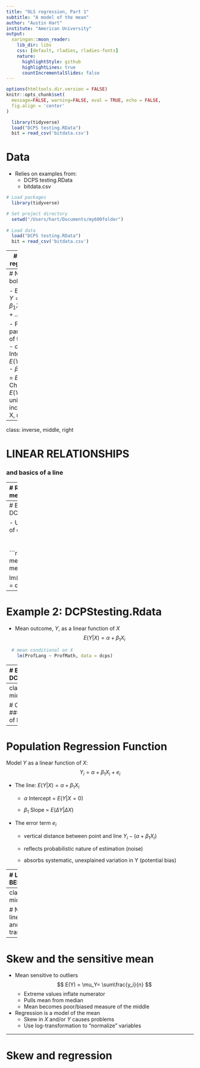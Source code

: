 ```yaml
---
title: "OLS regression, Part 1"
subtitle: "A model of the mean"
author: "Austin Hart"
institute: "American University"
output:
  xaringan::moon_reader:
    lib_dir: libs
    css: [default, rladies, rladies-fonts]
    nature:
      highlightStyle: github
      highlightLines: true
      countIncrementalSlides: false
---
```



```r
options(htmltools.dir.version = FALSE)
knitr::opts_chunk$set(
  message=FALSE, warning=FALSE, eval = TRUE, echo = FALSE, 
  fig.align = 'center'
)
```

```r
  library(tidyverse)
  load("DCPS testing.RData")
  bit = read_csv('bitdata.csv')
```

# Data

- Relies on examples from:
  - DCPS testing.RData
  - bitdata.csv
  
```r
# Load packages
  library(tidyverse)

# Set project directory
  setwd("/Users/hart/Documents/my600folder")
  
# Load data
  load("DCPS testing.RData")
  bit = read_csv('bitdata.csv')
```

---
# Linear regression

- A model of the mean of $Y$, conditional on $X$
  - Mean of Y: $E(Y) = \mu_Y$
  - ...conditional on X: $E(Y|X) = \alpha + \beta_1X$

- *Most* appropriate when you have:
  - continuous outcome variable (DV/Y)
  - continuous exposure variable (IV/X)

---
# Nuts and bolts

- Estimate $Y = \alpha + \beta_1X + \beta_2Z +...$

- Present parameters of the line
  - $\alpha$ Intercept = $E(Y|X=0)$
  - $\beta_1$ Slope = $E(\Delta Y | \Delta X)$
  Change in $E(Y)$ for unit-increase in X, net of $Z$
  
  
---
class: inverse, middle, right

# LINEAR RELATIONSHIPS
### and basics of a line


---
# Regression and the mean outcome

- Unconditional mean of outcome variable, $Y$
$$
E(Y) = \mu
$$

- Mean outcome, $Y$, as a linear function of $X$
$$
E(Y|X) = \alpha + \beta_1 X_i
$$

---
# Example 1: DCPStesting.Rdata

- Unconditional mean of outcome variable, $Y$
$$
E(Y) = \mu
$$


```r
  # unconditional mean
    mean(dcps$ProfLang)

    lm(ProfLang ~ 1, data = dcps)
```

---
# Example 2: DCPStesting.Rdata

- Mean outcome, $Y$, as a linear function of $X$
$$
E(Y|X) = \alpha + \beta_1 X_i
$$

```r
  # mean conditional on X
    lm(ProfLang ~ ProfMath, data = dcps)
```

---
# Example 3: DCPStesting.Rdata

From prior estimates:
$$
E(ProfLang|ProfMath) = 4.3 + 0.94*ProfMath_i
$$

  Given the data, a school's expected language proficiency increases by 0.94-points for every one-point increase in math proficiency.
  

```r
# Scatter w/OLS fit (numeric X, numeric Y)
  # 1. store OLS estimates
    est = lm(ProfLang ~ ProfMath, data = dcps)
  # 2. plot  
    plot(ProfLang ~ ProfMath, data = dcps) # scatter
    abline(est, col = 'cornflowerblue') # add linear fit
```



---
class: inverse, middle, right

# OLS ESTIMATION
### finding the line of best fit


---
# Population Regression Function

Model $Y$ as a linear function of $X$:
$$
Y_i = \alpha + \beta_1 X_i + e_i
$$

- The line: $E(Y|X) = \alpha + \beta_1X_i$
  - $\alpha$ Intercept = $E(Y|X=0)$

  - $\beta_1$ Slope = $E(\Delta Y | \Delta X)$

- The error term $e_i$
  - vertical distance between point and line $Y_i - (\alpha + \beta_1 X_i)$

  - reflects probabilistic nature of estimation (noise)

  - absorbs systematic, unexplained variation in Y (potential bias)


---
# Line of BEST fit

> OLS REGRESSION: method of estimating linear regression model. 
>
> Chooses parameters that minimize the "sum of squared errors".

```r
# Scatter w/OLS fit (numeric X, numeric Y)
  # 1. store OLS estimates
    est = lm(ProfLang ~ ProfMath, data = dcps)
  # 2. plot  
    plot(ProfLang ~ ProfMath, data = dcps) # scatter
    abline(est, col = 'blue', lty=3, lw = 2) # add linear fit
```


---
class: inverse, middle, right

# Non-linearity
### and the log-transformation

---
# Skew and the sensitive mean

- Mean sensitive to outliers
$$
E(Y) = \mu_Y= \sum\frac{y_i}{n}
$$
  - Extreme values inflate numerator
  - Pulls mean from median
  - Mean becomes poor/biased measure of the middle
  
- Regression is a model of the mean
  - Skew in $X$ and/or $Y$ causes problems
  - Use log-transformation to "normalize" variables
  
---
# Skew and regression
